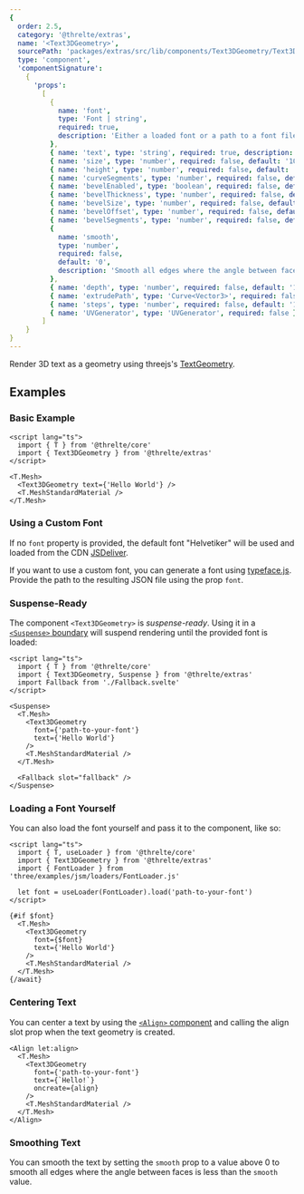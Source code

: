 ```yaml
---
{
  order: 2.5,
  category: '@threlte/extras',
  name: '<Text3DGeometry>',
  sourcePath: 'packages/extras/src/lib/components/Text3DGeometry/Text3DGeometry.svelte',
  type: 'component',
  'componentSignature':
    {
      'props':
        [
          {
            name: 'font',
            type: 'Font | string',
            required: true,
            description: 'Either a loaded font or a path to a font file.'
          },
          { name: 'text', type: 'string', required: true, description: 'The text to display.' },
          { name: 'size', type: 'number', required: false, default: '100' },
          { name: 'height', type: 'number', required: false, default: '50' },
          { name: 'curveSegments', type: 'number', required: false, default: '12' },
          { name: 'bevelEnabled', type: 'boolean', required: false, default: 'false' },
          { name: 'bevelThickness', type: 'number', required: false, default: '10' },
          { name: 'bevelSize', type: 'number', required: false, default: '8' },
          { name: 'bevelOffset', type: 'number', required: false, default: '0' },
          { name: 'bevelSegments', type: 'number', required: false, default: '3' },
          {
            name: 'smooth',
            type: 'number',
            required: false,
            default: '0',
            description: 'Smooth all edges where the angle between faces is less than value'
          },
          { name: 'depth', type: 'number', required: false, default: '1' },
          { name: 'extrudePath', type: 'Curve<Vector3>', required: false },
          { name: 'steps', type: 'number', required: false, default: '1' },
          { name: 'UVGenerator', type: 'UVGenerator', required: false }
        ]
    }
}
---
```


Render 3D text as a geometry using threejs's [TextGeometry](https://threejs.org/docs/index.html#examples/en/geometries/TextGeometry).

<Example path="extras/text-3d-geometry" />

## Examples

### Basic Example

```svelte title="Scene.svelte"
<script lang="ts">
  import { T } from '@threlte/core'
  import { Text3DGeometry } from '@threlte/extras'
</script>

<T.Mesh>
  <Text3DGeometry text={'Hello World'} />
  <T.MeshStandardMaterial />
</T.Mesh>
```

### Using a Custom Font

If no `font` property is provided, the default font "Helvetiker" will be used
and loaded from the CDN
[JSDeliver](https://cdn.jsdelivr.net/npm/three/examples/fonts/helvetiker_regular.typeface.json).

If you want to use a custom font, you can generate a font using
[typeface.js](https://gero3.github.io/facetype.js/). Provide the path to the
resulting JSON file using the prop `font`.

### Suspense-Ready

The component `<Text3DGeometry>` is _suspense-ready_. Using it in a
[`<Suspense>` boundary](/docs/reference/extras/suspense) will suspend
rendering until the provided font is loaded:

```svelte title="Scene.svelte"
<script lang="ts">
  import { T } from '@threlte/core'
  import { Text3DGeometry, Suspense } from '@threlte/extras'
  import Fallback from './Fallback.svelte'
</script>

<Suspense>
  <T.Mesh>
    <Text3DGeometry
      font={'path-to-your-font'}
      text={'Hello World'}
    />
    <T.MeshStandardMaterial />
  </T.Mesh>

  <Fallback slot="fallback" />
</Suspense>
```

### Loading a Font Yourself

You can also load the font yourself and pass it to the component, like so:

```svelte title="Scene.svelte"
<script lang="ts">
  import { T, useLoader } from '@threlte/core'
  import { Text3DGeometry } from '@threlte/extras'
  import { FontLoader } from 'three/examples/jsm/loaders/FontLoader.js'

  let font = useLoader(FontLoader).load('path-to-your-font')
</script>

{#if $font}
  <T.Mesh>
    <Text3DGeometry
      font={$font}
      text={'Hello World'}
    />
    <T.MeshStandardMaterial />
  </T.Mesh>
{/await}
```

### Centering Text

You can center a text by using the [`<Align>` component](/docs/reference/extras/align) and calling the align slot prop when the text geometry is created.

```svelte title="Scene.svelte"
<Align let:align>
  <T.Mesh>
    <Text3DGeometry
      font={'path-to-your-font'}
      text={`Hello!`}
      oncreate={align}
    />
    <T.MeshStandardMaterial />
  </T.Mesh>
</Align>
```

### Smoothing Text

You can smooth the text by setting the `smooth` prop to a value above 0 to smooth all edges where the angle between faces is less than the `smooth` value.
